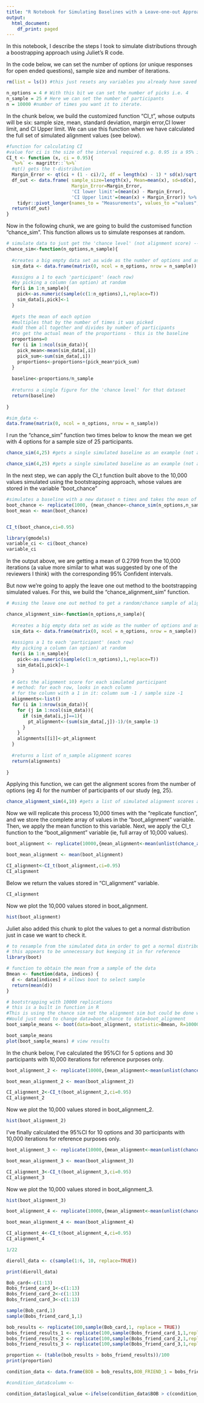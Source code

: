```yaml
---
title: "R Notebook for Simulating Baselines with a Leave-one-out Approach"
output:
  html_document:
    df_print: paged
---
```


In this notebook, I describe the steps I took to simulate distributions through a boostrapping approach using Juliet's R code. 

In the code below, we can set the number of options (or unique responses for open ended questions), sample size and number of iterations.  

```r
rm(list = ls()) #this just resets any variables you already have saved in the R session so you're starting with a fresh worksheet

n_options = 4 # With this bit we can set the number of picks i.e. 4 
n_sample = 25 # Here we can set the number of participants 
n = 10000 #number of times you want it to iterate. 
```


In the chunk below, we build the customized function "CI_t", whose outputs will be six: sample size, mean, standard deviation, margin error,CI lower limit, and CI Upper limit. We can use this function when we have calculated the full set of simulated alignment values (see below). 

```r
#function for calculating CI
#value for ci is the size of the interval required e.g. 0.95 is a 95% interval
CI_t <- function (x, ci = 0.95){
  `%>%` <- magrittr::`%>%`
  #qt() gets the t-distribution
  Margin_Error <- qt(ci + (1 - ci)/2, df = length(x) - 1) * sd(x)/sqrt(length(x))
  df_out <- data.frame( sample_size=length(x), Mean=mean(x), sd=sd(x),
                        Margin_Error=Margin_Error,
                        'CI lower limit'=(mean(x) - Margin_Error),
                        'CI Upper limit'=(mean(x) + Margin_Error)) %>%
    tidyr::pivot_longer(names_to = "Measurements", values_to ="values", 1:6 )
  return(df_out)
}
```

Now in the following chunk, we are going to build the customised function "chance_sim". This function allows us to simulate responses at random.

```r
# simulate data to just get the 'chance level' (not alignment score) --------------------
chance_sim<-function(n_options,n_sample){
  
  #creates a big empty data set as wide as the number of options and as long as the sample size
  sim_data <- data.frame(matrix(0, ncol = n_options, nrow = n_sample))

  #assigns a 1 to each 'participant' (each row)
  #by picking a column (an option) at random 
  for(i in 1:n_sample){
    pick<-as.numeric(sample(c(1:n_options),1,replace=T))
    sim_data[i,pick]<-1
  }                                
  
  #gets the mean of each option 
  #multiples that by the number of times it was picked
  #add them all together and divides by number of participants 
  #to get the actual mean of the proportions - this is the baseline
  proportions=0
  for (i in 1:ncol(sim_data)){
    pick_mean<-mean(sim_data[,i])
    pick_sum<-sum(sim_data[,i])
    proportions<-proportions+(pick_mean*pick_sum)
  }
  
  baseline<-proportions/n_sample
  
  #returns a single figure for the 'chance level' for that dataset
  return(baseline)
  
}

```


```r
#sim_data <- 
data.frame(matrix(0, ncol = n_options, nrow = n_sample))
```


I run the "chance_sim" function two times below to know the mean we get with 4 options for a sample size of 25 participants. 

```r
chance_sim(4,25) #gets a single simulated baseline as an example (not alignment score)
```

```r
chance_sim(4,25) #gets a single simulated baseline as an example (not alignment score)
```

In the next step, we can apply the CI_t function built above to the 10,000 values simulated using the bootstrapping approach, whose values are stored in the variable "boot_chance"


```r
#simulates a baseline with a new dataset n times and takes the mean of all n baselines
boot_chance <- replicate(1000, {mean_chance<-chance_sim(n_options,n_sample)})
boot_mean <- mean(boot_chance)


CI_t(boot_chance,ci=0.95)
```


```r
library(gmodels)
variable_ci <- ci(boot_chance)
variable_ci
```


In the output above, we are getting a mean of 0.2799 from the 10,000 iterations (a value more similar to what was suggested by one of the reviewers I think) with the corresponding 95% Confident intervals. 

But now we're going to apply the leave one out method to the bootstrapping simulated values. For this, we build the "chance_alignment_sim" function. 

```r
# #using the leave one out method to get a random/chance sample of alignment scores --------

chance_alignment_sim<-function(n_options,n_sample){
  
  #creates a big empty data set as wide as the number of options and as long as the sample size
  sim_data <- data.frame(matrix(0, ncol = n_options, nrow = n_sample))
  
  #assigns a 1 to each 'participant' (each row)
  #by picking a column (an option) at random 
  for(i in 1:n_sample){
    pick<-as.numeric(sample(c(1:n_options),1,replace=T))
    sim_data[i,pick]<-1
  }                                
  
  # Gets the alignment score for each simulated participant
  # method: for each row, looks in each column
  # for the column with a 1 in it: column sum -1 / sample size -1
  alignments<-list()
  for (i in 1:nrow(sim_data)){
    for (j in 1:ncol(sim_data)){
      if (sim_data[i,j]==1){
        pt_alignment<-(sum(sim_data[,j])-1)/(n_sample-1)
      }
    }
    alignments[[i]]<-pt_alignment
  }
  
  #returns a list of n_sample alignment scores
  return(alignments)
  
}
```

Applying this function, we can get the alignment scores from the number of options (eg 4) for the number of participants of our study (eg, 25).

```r
chance_alignment_sim(4,10) #gets a list of simulated alignment scores as an example
```
Now we will replicate this process 10,000 times with the "replicate function", and we store the complete array of values in the "boot_alignment" variable. Then, we apply the mean function to this variable. Next, we apply the CI_t function to the "boot_alignment" variable (ie, full array of 10,000 values). 

```r
boot_alignment <- replicate(10000,{mean_alignment<-mean(unlist(chance_alignment_sim(n_options,n_sample)))})

boot_mean_alignment <- mean(boot_alignment)

CI_alignment<-CI_t(boot_alignment,ci=0.95)
CI_alignment

```

Below we return the values stored in "CI_alignment" variable. 

```r
CI_alignment
```

Now we plot the 10,000 values stored in boot_alignment. 

```r
hist(boot_alignment)
```
Juliet also added this chunk to plot the values to get a normal distribution just in case we want to check it. 

```r
# to resample from the simulated data in order to get a normal distribution --------
# this appears to be unnecessary but keeping it in for reference 
library(boot) 

# function to obtain the mean from a sample of the data
Bmean <- function(data, indices) {
  d <- data[indices] # allows boot to select sample 
  return(mean(d))
} 

# bootstrapping with 10000 replications 
# this is a built in function in R
#This is using the chance sim not the alignment sim but could be done with either
#Would just need to change data=boot_chance to data=boot_alignment
boot_sample_means <- boot(data=boot_alignment, statistic=Bmean, R=10000)
```

```r
boot_sample_means 
plot(boot_sample_means) # view results
```

In the chunk below, I've calculated the 95%CI for 5 options and 30 participants with 10,000 iterations for reference purposes only. 

```r
boot_alignment_2 <- replicate(10000,{mean_alignment<-mean(unlist(chance_alignment_sim(5,30)))})

boot_mean_alignment_2 <- mean(boot_alignment_2)

CI_alignment_2<-CI_t(boot_alignment_2,ci=0.95)
CI_alignment_2

```
Now we plot the 10,000 values stored in boot_alignment_2. 

```r
hist(boot_alignment_2)
```
 I've finally calculated the 95%CI for 10 options and 30 participants with 10,000 iterations for reference purposes only. 

```r
boot_alignment_3 <- replicate(10000,{mean_alignment<-mean(unlist(chance_alignment_sim(10,30)))})

boot_mean_alignment_3 <- mean(boot_alignment_3)

CI_alignment_3<-CI_t(boot_alignment_3,ci=0.95)
CI_alignment_3

```
Now we plot the 10,000 values stored in boot_alignment_3. 

```r
hist(boot_alignment_3)
```

```r
boot_alignment_4 <- replicate(10000,{mean_alignment<-mean(unlist(chance_alignment_sim(22,25)))})

boot_mean_alignment_4 <- mean(boot_alignment_4)

CI_alignment_4<-CI_t(boot_alignment_4,ci=0.95)
CI_alignment_4

```
```r
1/22
```

```r
dieroll_data <- c(sample(1:6, 10, replace=TRUE))
```

```r
print(dieroll_data)
```

```r
Bob_card<-c(1:13)
Bobs_friend_card_1<-c(1:13)
Bobs_friend_card_2<-c(1:13)
Bobs_friend_card_3<-c(1:13)
```

```r
sample(Bob_card,1)
sample(Bobs_friend_card_1,1)
```
```r
bob_results <- replicate(100,sample(Bob_card,1, replace = TRUE))
bobs_friend_results_1 <- replicate(100,sample(Bobs_friend_card_1,1,replace = TRUE))
bobs_friend_results_2 <- replicate(100,sample(Bobs_friend_card_2,1,replace = TRUE))
bobs_friend_results_3 <- replicate(100,sample(Bobs_friend_card_3,1,replace = TRUE))
```

```r
proportion <- (table(bob_results > bobs_friend_results))/100
print(proportion)
```

```r
condition_data <- data.frame(BOB = bob_results,BOB_FRIEND_1 = bobs_friend_results_1, BOB_FRIEND_2 = bobs_friend_results_2, BOB_FRIEND_3 = bobs_friend_results_3)
```


```r
#condition_data$column <- 

condition_data$logical_value <-ifelse(condition_data$BOB > c(condition_data$BOB_FRIEND_1 & condition_data$BOB_FRIEND_2 & condition_data$BOB_FRIEND_3),"greater","lesser")
```




